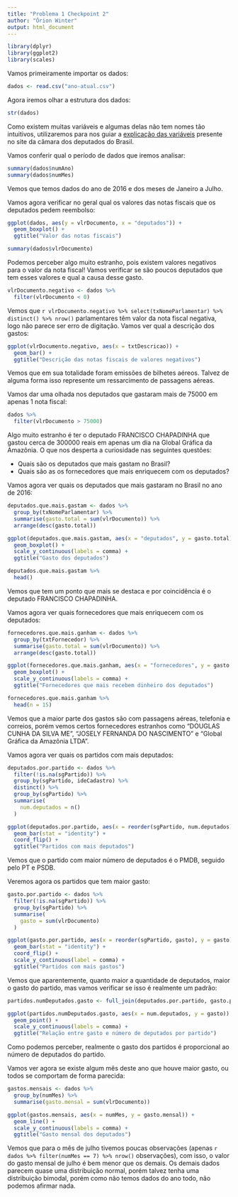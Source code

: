 ```yaml
---
title: "Problema 1 Checkpoint 2"
author: "Órion Winter"
output: html_document
---
```


```r
library(dplyr)
library(ggplot2)
library(scales)
```

Vamos primeiramente importar os dados:

```r
dados <- read.csv("ano-atual.csv")
```

Agora iremos olhar a estrutura dos dados:

```r
str(dados)
```

Como existem muitas variáveis e algumas delas não tem nomes tão intuitivos, utilizaremos para nos guiar a [explicação das variáveis ](http://www2.camara.leg.br/transparencia/cota-para-exercicio-da-atividade-parlamentar/explicacoes-sobre-o-formato-dos-arquivos-xml) presente no site da câmara dos deputados do Brasil.

Vamos conferir qual o período de dados que iremos analisar:

```r
summary(dados$numAno)
summary(dados$numMes)
```

Vemos que temos dados do ano de 2016 e dos meses de Janeiro a Julho.

Vamos agora verificar no geral qual os valores das notas fiscais que os deputados pedem reembolso:

```r
ggplot(dados, aes(y = vlrDocumento, x = "deputados")) + 
  geom_boxplot() + 
  ggtitle("Valor das notas fiscais")

summary(dados$vlrDocumento)
```

Podemos perceber algo muito estranho, pois existem valores negativos para o valor da nota fiscal! Vamos verificar se são poucos deputados que tem esses valores e qual a causa desse gasto.

```r
vlrDocumento.negativo <- dados %>%
  filter(vlrDocumento < 0)  
```

Vemos que `r vlrDocumento.negativo %>% select(txNomeParlamentar) %>% distinct() %>% nrow()` parlamentares têm valor da nota fiscal negativa, logo não parece ser erro de digitação. Vamos ver qual a descrição dos gastos:

```r
ggplot(vlrDocumento.negativo, aes(x = txtDescricao)) +
  geom_bar() +
  ggtitle("Descrição das notas fiscais de valores negativos")
```

Vemos que em sua totalidade foram emissões de bilhetes aéreos. Talvez de alguma forma isso represente um ressarcimento de passagens aéreas.

Vamos dar uma olhada nos deputados que gastaram mais de 75000 em apenas 1 nota fiscal:

```r
dados %>%
  filter(vlrDocumento > 75000)
```

Algo muito estranho é ter o deputado FRANCISCO CHAPADINHA que gastou cerca de 300000 reais em apenas um dia na Global Gráfica da Amazônia. O que nos desperta a curiosidade nas seguintes questões:

* Quais são os deputados que mais gastam no Brasil?
* Quais são as os fornecedores que mais enriquecem com os deputados?

Vamos agora ver quais os deputados que mais gastaram no Brasil no ano de 2016:

```r
deputados.que.mais.gastam <- dados %>%
  group_by(txNomeParlamentar) %>%
  summarise(gasto.total = sum(vlrDocumento)) %>%
  arrange(desc(gasto.total))

ggplot(deputados.que.mais.gastam, aes(x = "deputados", y = gasto.total)) +
  geom_boxplot() +
  scale_y_continuous(labels = comma) +
  ggtitle("Gasto dos deputados")

deputados.que.mais.gastam %>%
  head()
```

Vemos que tem um ponto que mais se destaca e por coincidência é o deputado FRANCISCO CHAPADINHA.

Vamos agora ver quais fornecedores que mais enriquecem com os deputados:

```r
fornecedores.que.mais.ganham <- dados %>%
  group_by(txtFornecedor) %>%
  summarise(gasto.total = sum(vlrDocumento)) %>%
  arrange(desc(gasto.total))

ggplot(fornecedores.que.mais.ganham, aes(x = "fornecedores", y = gasto.total)) +
  geom_boxplot() +
  scale_y_continuous(labels = comma) +
  ggtitle("Fornecedores que mais recebem dinheiro dos deputados")

fornecedores.que.mais.ganham %>%
  head(n = 15)
```

Vemos que a maior parte dos gastos são com passagens aéreas, telefonia e correios, porém vemos certos fornecedores estranhos como "DOUGLAS CUNHA DA SILVA ME", "JOSELY FERNANDA DO NASCIMENTO" e "Global Gráfica da Amazônia LTDA".

Vamos agora ver quais os partidos com mais deputados:

```r
deputados.por.partido <- dados %>%
  filter(!is.na(sgPartido)) %>%
  group_by(sgPartido, ideCadastro) %>%
  distinct() %>%
  group_by(sgPartido) %>%
  summarise(
    num.deputados = n()
  )

ggplot(deputados.por.partido, aes(x = reorder(sgPartido, num.deputados), y = num.deputados)) +
  geom_bar(stat = "identity") +
  coord_flip() +
  ggtitle("Partidos com mais deputados")
```

Vemos que o partido com maior número de deputados é o PMDB, seguido pelo PT e PSDB.

Veremos agora os partidos que tem maior gasto:

```r
gasto.por.partido <- dados %>%
  filter(!is.na(sgPartido)) %>%
  group_by(sgPartido) %>%  
  summarise(
    gasto = sum(vlrDocumento)
  )

ggplot(gasto.por.partido, aes(x = reorder(sgPartido, gasto), y = gasto)) +
  geom_bar(stat = "identity") +
  coord_flip() +
  scale_y_continuous(label = comma) +
  ggtitle("Partidos com mais gastos")
```

Vemos que aparentemente, quanto maior a quantidade de deputados, maior o gasto do partido, mas vamos verificar se isso é realmente um padrão:

```r
partidos.numDeputados.gasto <- full_join(deputados.por.partido, gasto.por.partido, by = "sgPartido")

ggplot(partidos.numDeputados.gasto, aes(x = num.deputados, y = gasto)) +
  geom_point() +
  scale_y_continuous(labels = comma) +
  ggtitle("Relação entre gasto e número de deputados por partido")
```

Como podemos perceber, realmente o gasto dos partidos é proporcional ao número de deputados do partido.

Vamos ver agora se existe algum mês deste ano que houve maior gasto, ou todos se comportam de forma parecida:

```r
gastos.mensais <- dados %>%
  group_by(numMes) %>%
  summarise(gasto.mensal = sum(vlrDocumento))

ggplot(gastos.mensais, aes(x = numMes, y = gasto.mensal)) + 
  geom_line() +
  scale_y_continuous(labels = comma) +
  ggtitle("Gasto mensal dos deputados")
```

Vemos que para o mês de julho tivemos poucas observações (apenas `r dados %>% filter(numMes == 7) %>% nrow()` observações), com isso, o valor do gasto mensal de julho é bem menor que os demais. Os demais dados parecem quase uma distribuição normal, porém talvez tenha uma distribuição bimodal, porém como não temos dados do ano todo, não podemos afirmar nada.